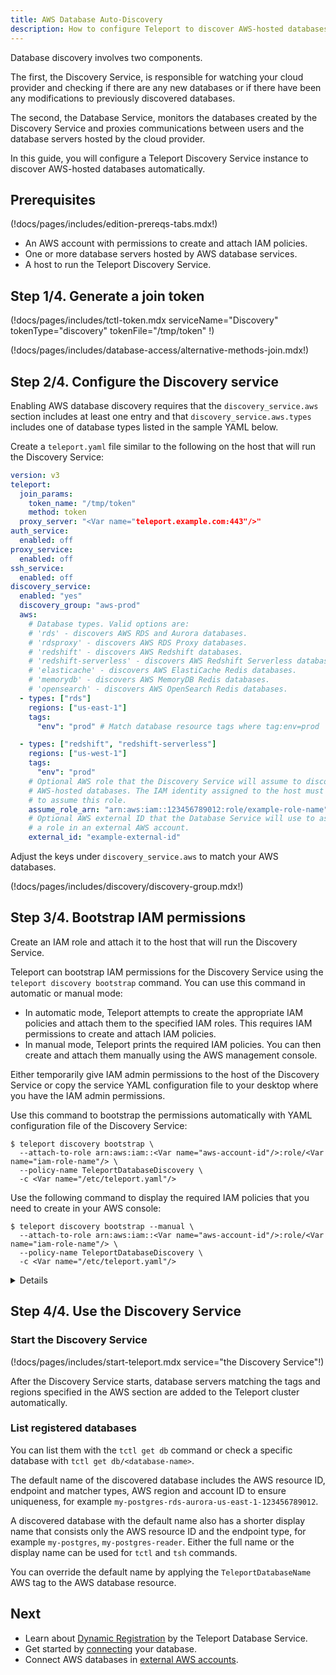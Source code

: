 ```yaml
---
title: AWS Database Auto-Discovery
description: How to configure Teleport to discover AWS-hosted databases.
---
```


Database discovery involves two components.

The first, the Discovery Service, is responsible for watching your cloud
provider and checking if there are any new databases or if there have been any
modifications to previously discovered databases.

The second, the Database Service, monitors the databases created by the
Discovery Service and proxies communications between users and the database
servers hosted by the cloud provider.

In this guide, you will configure a Teleport Discovery Service instance to
discover AWS-hosted databases automatically.

## Prerequisites

(!docs/pages/includes/edition-prereqs-tabs.mdx!)

- An AWS account with permissions to create and attach IAM policies.
- One or more database servers hosted by AWS database services.
- A host to run the Teleport Discovery Service.

## Step 1/4. Generate a join token

(!docs/pages/includes/tctl-token.mdx serviceName="Discovery" tokenType="discovery" tokenFile="/tmp/token" !)

(!docs/pages/includes/database-access/alternative-methods-join.mdx!)

## Step 2/4. Configure the Discovery service

Enabling AWS database discovery requires that the `discovery_service.aws`
section includes at least one entry and that `discovery_service.aws.types`
includes one of database types listed in the sample YAML below. 

Create a `teleport.yaml` file similar to the following on the host that will
run the Discovery Service:

```yaml
version: v3
teleport:
  join_params:
    token_name: "/tmp/token"
    method: token
  proxy_server: "<Var name="teleport.example.com:443"/>"
auth_service:
  enabled: off
proxy_service:
  enabled: off
ssh_service:
  enabled: off
discovery_service:
  enabled: "yes"
  discovery_group: "aws-prod"
  aws:
    # Database types. Valid options are:
    # 'rds' - discovers AWS RDS and Aurora databases.
    # 'rdsproxy' - discovers AWS RDS Proxy databases.
    # 'redshift' - discovers AWS Redshift databases.
    # 'redshift-serverless' - discovers AWS Redshift Serverless databases.
    # 'elasticache' - discovers AWS ElastiCache Redis databases.
    # 'memorydb' - discovers AWS MemoryDB Redis databases.
    # 'opensearch' - discovers AWS OpenSearch Redis databases.
  - types: ["rds"]
    regions: ["us-east-1"]
    tags:
      "env": "prod" # Match database resource tags where tag:env=prod

  - types: ["redshift", "redshift-serverless"]
    regions: ["us-west-1"]
    tags:
      "env": "prod"
    # Optional AWS role that the Discovery Service will assume to discover
    # AWS-hosted databases. The IAM identity assigned to the host must be able
    # to assume this role.
    assume_role_arn: "arn:aws:iam::123456789012:role/example-role-name"
    # Optional AWS external ID that the Database Service will use to assume
    # a role in an external AWS account.
    external_id: "example-external-id"
```

Adjust the keys under `discovery_service.aws` to match your AWS databases.

(!docs/pages/includes/discovery/discovery-group.mdx!)

## Step 3/4. Bootstrap IAM permissions

Create an IAM role and attach it to the host that will run the Discovery
Service.

Teleport can bootstrap IAM permissions for the Discovery Service using the
`teleport discovery bootstrap` command. You can use this command in automatic
or manual mode:

- In automatic mode, Teleport attempts to create the appropriate IAM policies
  and attach them to the specified IAM roles. This requires IAM permissions to
  create and attach IAM policies.
- In manual mode, Teleport prints the required IAM policies. You can then create
  and attach them manually using the AWS management console.

<Tabs>
  <TabItem label="Automatic">
  Either temporarily give IAM admin permissions to the host of the Discovery
  Service or copy the service YAML configuration file to your desktop where you
  have the IAM admin permissions.

  Use this command to bootstrap the permissions automatically with YAML
  configuration file of the Discovery Service:

  ```code
  $ teleport discovery bootstrap \
    --attach-to-role arn:aws:iam::<Var name="aws-account-id"/>:role/<Var name="iam-role-name"/> \
    --policy-name TeleportDatabaseDiscovery \
    -c <Var name="/etc/teleport.yaml"/>
  ```
  </TabItem>

  <TabItem label="Manual">
  Use the following command to display the required IAM policies that you need
  to create in your AWS console:

  ```code
  $ teleport discovery bootstrap --manual \
    --attach-to-role arn:aws:iam::<Var name="aws-account-id"/>:role/<Var name="iam-role-name"/> \
    --policy-name TeleportDatabaseDiscovery \
    -c <Var name="/etc/teleport.yaml"/>
  ```
  </TabItem>
</Tabs>

<Details title="Bootstrapping with assume_role_arn in config">
When `assume_role_arn` is configured for AWS matchers, `teleport discovery
bootstrap` command determines the permissions required for the bootstrap target
AWS IAM identity using the following logic:

- When the target does not match `assume_role_arn` in any AWS matcher in the
  configuration file, the target is assumed to be the Teleport Discovery
  Service's AWS IAM identity and permissions are bootstrapped for all the AWS
  matchers without `assume_role_arn`.
- When an `--attach-to-role` target matches an `assume_role_arn` setting for
  AWS matchers in the configuration file, permissions are bootstrapped only for
  those AWS matchers.

You will need to run the bootstrap command once with the Teleport Discovery
Service's IAM identity as the policy attachment target, and once for each AWS
IAM role that is used for `assume_role_arn`.
</Details>

## Step 4/4. Use the Discovery Service

### Start the Discovery Service

(!docs/pages/includes/start-teleport.mdx service="the Discovery Service"!)

After the Discovery Service starts, database servers matching the tags and
regions specified in the AWS section are added to the Teleport cluster
automatically.

### List registered databases

You can list them with the `tctl get db` command or check a specific database
with `tctl get db/<database-name>`.

The default name of the discovered database includes the AWS resource ID,
endpoint and matcher types, AWS region and account ID to ensure uniqueness, for
example `my-postgres-rds-aurora-us-east-1-123456789012`.

A discovered database with the default name also has a shorter display name
that consists only the AWS resource ID and the endpoint type, for example
`my-postgres`, `my-postgres-reader`. Either the full name or the display name
can be used for `tctl` and `tsh` commands.

You can override the default name by applying the `TeleportDatabaseName` AWS
tag to the AWS database resource.

## Next
- Learn about [Dynamic Registration](../database-access/guides/dynamic-registration.mdx) by the
  Teleport Database Service.
- Get started by [connecting](../database-access/guides.mdx) your database.
- Connect AWS databases in [external AWS accounts](../database-access/enroll-aws-databases/aws-cross-account.mdx).
